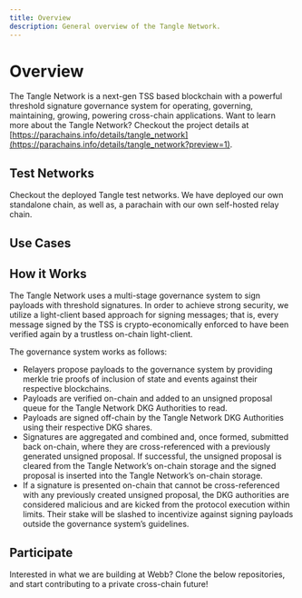 ```yaml
---
title: Overview
description: General overview of the Tangle Network.
---
```



# Overview

The Tangle Network is a next-gen TSS based blockchain with a powerful threshold signature governance system for operating,
governing, maintaining, growing, powering cross-chain applications. Want to learn more about the Tangle Network? Checkout the
project details at [https://parachains.info/details/tangle_network](https://parachains.info/details/tangle_network?preview=1).

## Test Networks

Checkout the deployed Tangle test networks. We have deployed our own standalone chain, as well as, a parachain with our own self-hosted
relay chain.

<TestNetworkArea />

## Use Cases

<UseCasesArea />

## How it Works

The Tangle Network uses a multi-stage governance system to sign payloads with threshold signatures. In order to achieve strong security, we utilize a light-client based approach for signing messages; that is, every message signed by the TSS is crypto-economically enforced to have been verified again by a trustless on-chain light-client.

The governance system works as follows:

- Relayers propose payloads to the governance system by providing merkle trie proofs of inclusion of state and events against their respective blockchains.
- Payloads are verified on-chain and added to an unsigned proposal queue for the Tangle Network DKG Authorities to read.
- Payloads are signed off-chain by the Tangle Network DKG Authorities using their respective DKG shares.
- Signatures are aggregated and combined and, once formed, submitted back on-chain, where they are cross-referenced with a previously generated unsigned proposal. If successful, the unsigned proposal is cleared from the Tangle Network’s on-chain storage and the signed proposal is inserted into the Tangle Network’s on-chain storage.
- If a signature is presented on-chain that cannot be cross-referenced with any previously created unsigned proposal, the DKG authorities are considered malicious and are kicked from the protocol execution within limits. Their stake will be slashed to incentivize against signing payloads outside the governance system’s guidelines.

## Participate

Interested in what we are building at Webb? Clone the below repositories, and start contributing to a private cross-chain future!

<ParticipateArea />

<FullWebbCTA />

